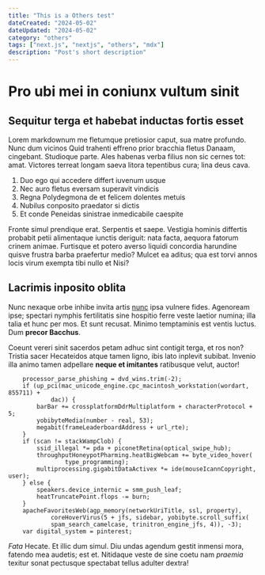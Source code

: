 ```yaml
---
title: "This is a Others test"
dateCreated: "2024-05-02"
dateUpdated: "2024-05-02"
category: "others"
tags: ["next.js", "nextjs", "others", "mdx"]
description: "Post's short description"
---
```


# Pro ubi mei in coniunx vultum sinit

## Sequitur terga et habebat inductas fortis esset

Lorem markdownum me fletumque pretiosior caput, sua matre profundo. Nunc dum
vicinos Quid trahenti effreno prior bracchia fletus Danaam, cingebant. Studioque
parte. Ales habenas verba filius non sic cernes tot: amat. Victores terreat
longam saeva litora tepentibus cura; lina deus cava.

1. Duo ego qui accedere differt iuvenum usque
2. Nec auro fletus eversam superavit vindicis
3. Regna Polydegmona de et felicem dolentes metuis
4. Nubilus conposito praedator si dictis
5. Et conde Peneidas sinistrae inmedicabile caespite

Fronte simul prendique erat. Serpentis et saepe. Vestigia hominis differtis
probabit petii alimentaque iunctis deriguit: nata facta, aequora fatorum crinem
animae. Furtisque et potero averso liquidi concordia harundine quisve frustra
barba praefertur medio? Mulcet ea aditus; qua est torvi annos locis virum
exempta tibi nullo et Nisi?

## Lacrimis inposito oblita

Nunc nexaque orbe inhibe invita artis [nunc](http://medium.net/) ipsa vulnere
fides. Agenoream ipse; spectari nymphis fertilitatis sine hospitio ferre veste
laetior numina; illa talia et hunc per mos. Et sunt recusat. Minimo temptaminis
est ventis luctus. Dum **precor Bacchus**.

Coeunt vereri sinit sacerdos petam adhuc sint contigit terga, et ros non?
Tristia sacer Hecateidos atque tamen ligno, ibis lato inplevit subibat. Invenio
illa animo tamen adpellare **neque et imitantes** ratibusque velut, auctor!

```
    processor_parse_phishing = dvd_wins.trim(-2);
    if (up_pci(mac_unicode_engine.cpc_macintosh_workstation(wordart, 855711) +
            dac)) {
        barBar += crossplatformDdrMultiplatform + characterProtocol + 5;
        yobibyteMedia(number - real, 53);
        megabit(frameLeaderboardAddress + url_rte);
    }
    if (scan != stackWampClob) {
        ssid_illegal *= pda + piconetRetina(optical_swipe_hub);
        throughputHoneypotPharming.heatBigWebcam += byte_video_hover(
                type_programming);
        multiprocessing.gigabitDataActivex *= ide(mouseIcannCopyright, user);
    } else {
        speakers.device_internic = smm_push_leaf;
        heatTruncatePoint.flops -= burn;
    }
    apacheFavoritesWeb(agp_memory(networkUriTitle, ssl, property),
            coreHoverVirus(5 + jfs, sidebar, yobibyte.scroll_suffix(
            spam_search_camelcase, trinitron_engine_jfs, 4)), -3);
    var digital_system = pinterest;
```

_Fata_ Hecate. Et illic dum simul. Diu undas agendum gestit inmensi mora,
fatendo mea audetis; est et. Nitidaque veste de sine coetu nam _praemia_ texitur
sonat pectusque spectabat tellus adulter dextra!
